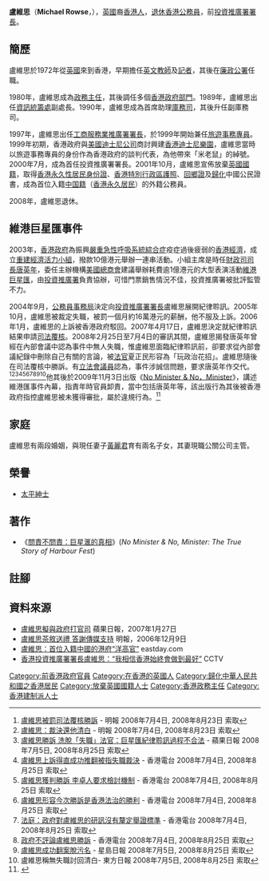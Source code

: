 {{Infobox_President
| name=盧維思
| original_name = Michael Rowse
| image= Mike Rowse portrait.jpg
| imagesize= 200px
| caption=
| nationality= {{GBR}}（1948－2001）<br>{{CNHK}}（2001－）
| office={{HKSAR}}[[投資推廣署|投資推廣署]]署長
| term_start=2000年7月1日
| term_end=2008年12月18日
| predecessor=無
| successor=[[賈沛年|賈沛年]]
| birth_date={{birth date and age|1948|12|21}}
| birth_place={{GBR}}
| death_date=
| death_place=
| spouse= [[黃麗君|黃麗君]]
| party= 
| religion=
}}
'''盧維思'''（'''Michael Rowse'''，{{bd|1948年|12月21日}}），[[英國|英國]]裔[[香港人|香港人]]，[[退休|退休]][[香港公務員|香港公務員]]，前[[投資推廣署署長|投資推廣署署長]]。

==簡歷==
盧維思於1972年從[[英國|英國]]來到香港，早期擔任[[英文|英文]][[教師|教師]]及[[記者|記者]]，其後在[[廉政公署|廉政公署]]任職。

1980年，盧維思成為[[政務主任|政務主任]]，其後調任多個[[香港政府部門|香港政府部門]]。1989年，盧維思出任[[資訊統籌處|資訊統籌處]]副處長。1990年，盧維思成為首席助理[[庫務司|庫務司]]，其後升任副庫務司。

1997年，盧維思出任[[工商服務業推廣署署長|工商服務業推廣署署長]]，於1999年開始兼任[[旅遊事務專員|旅遊事務專員]]。1999年初期，香港政府與[[美國|美國]][[迪士尼公司|迪士尼公司]]商討興建[[香港迪士尼樂園|香港迪士尼樂園]]，盧維思當時以旅遊事務專員的身份作為香港政府的談判代表，為他帶來「米老鼠」的綽號。2000年7月，成為首任投資推廣署署長。2001年10月，盧維思宣佈放棄[[英國國籍|英國國籍]]，取得[[香港身份證|香港永久性居民身份證]]、[[香港特別行政區護照|香港特別行政區護照]]、[[回鄉證|回鄉證]]及[[歸化|歸化]]中國公民證書，成為首位入籍[[中国籍|中国籍]]（[[香港永久居民|香港永久居民]]）的外籍公務員。

2008年，盧維思退休。

==維港巨星匯事件==
{{details|維港巨星匯}}

2003年，[[香港政府|香港政府]]為振興[[嚴重急性呼吸系統綜合症|嚴重急性呼吸系統綜合症]]疫症過後疲弱的[[香港經濟|香港經濟]]，成立[[重建經濟活力小組|重建經濟活力小組]]，撥款10億港元舉辦一連串活動。小組主席是時任[[財政司司長|財政司司長]][[唐英年|唐英年]]，委任主辦機構[[香港美國商會|美國總商會]]建議舉辦耗費逾1億港元的大型表演活動[[維港巨星匯|維港巨星匯]]，由[[投資推廣署|投資推廣署]]負責協辦，可惜門票銷售情況不佳，投資推廣署被批評監管不力。

2004年9月，[[公務員事務局|公務員事務局]]決定向[[投資推廣署署長|投資推廣署署長]]盧維思展開紀律聆訊。2005年10月，盧維思被裁定失職，被罰一個月約16萬港元的薪酬，他不服及上訴。2006年1月，盧維思的上訴被香港政府駁回。2007年4月17日，盧維思決定就紀律聆訊結果申請[[司法覆核|司法覆核]]。2008年2月25日至7月4日的審訊其間，盧維思揭發唐英年曾經在內部會議中認為事件中無人失職，惟盧維思面臨紀律聆訊前，卻要求從內部會議紀錄中刪除自己有關的言論，被[[法官|法官]]夏正民形容為「玩政治花招」。盧維思隨後在司法覆核中勝訴。有[[香港特別行政區立法會|立法會議員]]認為，事件涉誠信問題，要求唐英年作交代。<ref>[http://www.mpinews.com/htm/INews/20080704/gb51622a.htm 盧維思被罰司法覆核勝訴] {{webarchive|url=https://web.archive.org/web/20080801083528/http://www.mpinews.com/htm/INews/20080704/gb51622a.htm |date=2008-08-01 }} - 明報 2008年7月4日, 2008年8月23日 索取</ref><ref>[http://www.mpinews.com/htm/INews/20080704/gb51705a.htm 盧維思：裁決還他清白] {{webarchive|url=https://web.archive.org/web/20080801091458/http://www.mpinews.com/htm/INews/20080704/gb51705a.htm |date=2008-08-01 }} - 明報 2008年7月4日, 2008年8月23日 索取</ref><ref>[http://appledaily.atnext.com/template/apple/art_main.cfm?iss_id=20080705&sec_id=4104&subsec_id=12731&art_id=11313663 盧維思勝訴 洗脫「失職」法官：巨星匯紀律聆訊過程不合法] {{webarchive|url=https://web.archive.org/web/20080812190302/http://www1.appledaily.atnext.com/template/apple/art_main.cfm?iss_id=20080705&sec_id=4104&subsec_id=12731&art_id=11313663 |date=2008-08-12 }} - 蘋果日報 2008年7月5日, 2008年8月25日 索取</ref><ref>[http://www.rthk.org.hk/rthk/news/expressnews/20080704/news_20080704_55_503320.htm  盧維思上訴得直成功推翻被指失職裁決] {{Wayback|url=http://www.rthk.org.hk/rthk/news/expressnews/20080704/news_20080704_55_503320.htm |date=20140228184118 }} - 香港電台 2008年7月4日, 2008年8月25日 索取</ref><ref>[http://www.rthk.org.hk/rthk/news/expressnews/20080704/news_20080704_55_503326.htm  盧維思獲判勝訴 李卓人要求檢討機制] {{Wayback|url=http://www.rthk.org.hk/rthk/news/expressnews/20080704/news_20080704_55_503326.htm |date=20140228184604 }} - 香港電台 2008年7月4日, 2008年8月25日 索取</ref><ref>[http://www.rthk.org.hk/rthk/news/expressnews/20080704/news_20080704_55_503328.htm  盧維思形容今次勝訴是香港法治的勝利] {{Wayback|url=http://www.rthk.org.hk/rthk/news/expressnews/20080704/news_20080704_55_503328.htm |date=20140228184116 }} - 香港電台 2008年7月4日, 2008年8月25日 索取</ref><ref>[http://www.rthk.org.hk/rthk/news/expressnews/20080704/news_20080704_55_503333.htm  法庭：政府對盧維思的研訊沒有釐定舉證標準] {{Wayback|url=http://www.rthk.org.hk/rthk/news/expressnews/20080704/news_20080704_55_503333.htm |date=20140228184853 }} - 香港電台 2008年7月4日, 2008年8月25日 索取</ref><ref>[http://www.rthk.org.hk/rthk/news/expressnews/20080704/news_20080704_55_503356.htm  政府不評論盧維思勝訴] {{Wayback|url=http://www.rthk.org.hk/rthk/news/expressnews/20080704/news_20080704_55_503356.htm |date=20140228190153 }} - 香港電台 2008年7月4日, 2008年8月25日 索取</ref><ref>[http://www.singtao.com/index_archive.asp?d_str=20080705&htmlpage=main&news=0705ao04.html  盧維思成功翻案脫污名] -  星島日報 2008年7月5日, 2008年8月25日 索取</ref><ref>盧維思稱無失職討回清白- 東方日報 2008年7月5日, 2008年8月25日 索取</ref>他其後於2009年11月3日出版《[[問責不問責：巨星滙的真相|No Minister & No，Minister]]》，講述維港匯事件內幕，指責年時官員卸責，當中包括唐英年等，該出版行為其後被香港政府指控盧維思被未獲得審批，屬於違規行為。<ref>{{Cite web |url=http://news.mingpao.com/20091103/gba1.htm |title=政府指盧維思出書違規 屬「退休後工作」 未獲審批可罰長俸 |access-date=2009-11-03 |archive-date=2019-11-04 |archive-url=https://web.archive.org/web/20191104171743/https://news.mingpao.com/20091103/gba1.htm |dead-url=no }}</ref>

==家庭==
盧維思有兩段婚姻，與現任妻子[[黃麗君|黃麗君]]育有兩名子女，其妻現職公關公司主管。

==榮譽==
*[[太平紳士|太平紳士]]

==著作==
*《[[問責不問責：巨星滙的真相|問責不問責：巨星滙的真相]]》(''No Minister & No, Minister: The True Story of Harbour Fest'')

==註腳==
{{reflist}}

==資料來源==
*[http://appledaily.atnext.com/template/apple/art_main.cfm?iss_id=20070127&sec_id=4104&subsec_id=12731&art_id=6757594 盧維思擬與政府打官司]{{dead link|date=2018年1月 |bot=InternetArchiveBot |fix-attempted=yes }} 蘋果日報，2007年1月27日
*[http://www.mpfinance.com/htm/Finance/20061209/News/ek1_ek1a1.htm 盧維思茶敘送禮 答謝傳媒支持] {{Wayback|url=http://www.mpfinance.com/htm/Finance/20061209/News/ek1_ek1a1.htm |date=20160304110128 }} 明報，2006年12月9日
*[http://news.eastday.com/epublish/big5/paper148/20011015/class014800005/hwz512052.htm 盧維思：首位入籍中國的港府“洋高官”] {{Wayback|url=http://news.eastday.com/epublish/big5/paper148/20011015/class014800005/hwz512052.htm |date=20160304213416 }} eastday.com
*[http://big5.cctv.com/special/613/3/35695.html 香港投資推廣署署長盧維思：“我相信香港始終會做到最好”]{{dead link|date=2018年4月 |bot=InternetArchiveBot |fix-attempted=yes }} CCTV

{{香港迪士尼樂園度假區}}
{{Authority control}}
[[Category:前香港政府官員|Category:前香港政府官員]]
[[Category:在香港的英國人|Category:在香港的英國人]]
[[Category:歸化中華人民共和國之香港居民|Category:歸化中華人民共和國之香港居民]]
[[Category:放棄英國國籍人士|Category:放棄英國國籍人士]]
[[Category:香港政務主任|Category:香港政務主任]]
[[Category:香港建制派人士|Category:香港建制派人士]]
